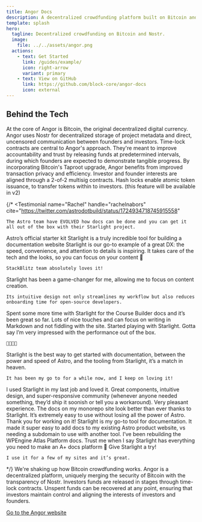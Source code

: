 ```yaml
---
title: Angor Docs
description: A decentralized crowdfunding platform built on Bitcoin and Nostr
template: splash
hero:
  tagline: Decentralized crowdfunding on Bitcoin and Nostr.
  image:
    file: ../../assets/angor.png
  actions:
    - text: Get Started 
      link: /guides/example/
      icon: right-arrow
      variant: primary
    - text: View on GitHub
      link: https://github.com/block-core/angor-docs
      icon: external
---
```



## Behind the Tech

<CardGrid stagger>
  <Card title="Leveraging Bitcoin" icon="setting">
    At the core of Angor is Bitcoin, the original decentralized digital currency.
  </Card>
  <Card title="Nostr Integration" icon="setting">
    Angor uses Nostr for decentralized storage of project metadata and direct, uncensored communication between founders and investors.  
  </Card>
  <Card title="Innovative Time-Lock Contracts" icon="setting">
    Time-lock contracts are central to Angor's approach. They're meant to improve accountability and trust by releasing funds at predetermined intervals, during which founders are expected to demonstrate tangible progress.
  </Card>
  <Card title="Taproot Advantages" icon="setting">
    By incorporating Bitcoin's Taproot upgrade, Angor benefits from improved transaction privacy and efficiency.
  </Card>
  <Card title="Dual-Key Security" icon="setting">
    Investor and founder interests are aligned through a 2-of-2 multisig contracts.
  </Card>
  <Card title="Hash Locks for Token Issuance" icon="setting">
    Hash locks enable atomic token issuance, to transfer tokens within to investors. (this feature will be available in v2)
  </Card>
</CardGrid>


{/* <TestimonialGrid title="What people are saying">
  <Testimonial
    name="Rachel"
    handle="rachelnabors"
    cite="https://twitter.com/astrodotbuild/status/1724934718745915558"
  >
    The Astro team have EVOLVED how docs can be done and you can get it all out of the box with their Starlight project.
  </Testimonial>
  <Testimonial
    name="Flavio"
    handle="flaviocopes"
    cite="https://twitter.com/flaviocopes/status/1738237658717905108"
  >
    Astro’s official starter kit Starlight is a truly incredible tool for building a documentation website
  </Testimonial>
  <Testimonial
    name="Tomek"
    handle="sulco"
    cite="https://twitter.com/sulco/status/1735610348730802342"
  >
    Starlight is our go-to example of a great DX: the speed, convenience, and
    attention to details is inspiring. It takes care of the tech and the looks,
    so you can focus on your content 👏
     
    StackBlitz team absolutely loves it!
  </Testimonial>
  <Testimonial
    name="Roberto"
    handle="RmeetsH"
    cite="https://twitter.com/RmeetsH/status/1735783992018760090"
  >
    Starlight has been a game-changer for me, allowing me to focus on content creation.

    Its intuitive design not only streamlines my workflow but also reduces onboarding time for open-source developers.

  </Testimonial>
  <Testimonial
    name="Joel"
    handle="jhooks"
    cite="https://twitter.com/jhooks/status/1727405160547418405"
  >
    Spent some more time with Starlight for the Course Builder docs and it’s been great so far. Lots of nice touches and can focus on writing in Markdown and not fiddling with the site.
  </Testimonial>
  <Testimonial
    name="Rick"
    handle="rick_viscomi"
    cite="https://twitter.com/rick_viscomi/status/1665867447910510593"
  >
    Started playing with Starlight. Gotta say I’m very impressed with the performance out of the box.

    💯💯💯💯

  </Testimonial>
  <Testimonial
    name="Nicolas"
    handle="beaussan"
    cite="https://twitter.com/beaussan/status/1735625189583466893"
  >
    Starlight is the best way to get started with documentation, between the
    power and speed of Astro, and the tooling from Starlight, it’s a match in
    heaven.

    It has been my go to for a while now, and I keep on loving it!

  </Testimonial>
  <Testimonial
    name="Sylwia"
    handle="SylwiaVargas"
    cite="https://x.com/SylwiaVargas/status/1726556825741578286"
  >
    I used Starlight in my last job and loved it. Great components, intuitive
    design, and super-responsive community (whenever anyone needed something,
    they’d ship it soonish or tell you a workaround). Very pleasant experience.
  </Testimonial>
  <Testimonial
    name="Lou Cyx"
    handle="loucyx"
    cite="https://elk.zone/m.webtoo.ls/@loucyx@mastodon.social/111587380021362284"
  >
    The docs on my monorepo site look better than ever thanks to Starlight. It’s extremely easy to use without losing all the power of Astro. Thank you for working on it!
  </Testimonial>
  <Testimonial
    name="BowTiedWebReaper"
    handle="BowTiedWebReapr"
    cite="https://twitter.com/BowTiedWebReapr/status/1735633399501697517"
  >
    Starlight is my go-to tool for documentation. It made it super easy to add docs to my existing Astro product website, vs needing a subdomain to use with another tool.
  </Testimonial>
  <Testimonial
    name="Jeff"
    handle="J_Everhart383"
    cite="https://twitter.com/J_Everhart383/status/1691900590048292908"
  >
    I’ve been rebuilding the WPEngine Atlas Platform docs. Trust me when I say Starlight has everything you need to make an A+ docs platform&nbsp;🙌
  </Testimonial>
  <Testimonial
    name="Chloe"
    handle="solelychloe"
    cite="https://twitter.com/solelychloe/status/1695115277602628082"
  >
    Give Starlight a try!

    I use it for a few of my sites and it’s great.

  </Testimonial>
</TestimonialGrid> */}

<AboutAstro title="Stay in control of your investments with">
We're shaking up how Bitcoin crowdfunding works. Angor is a decentralized platform, uniquely merging the security of Bitcoin with the transparency of Nostr. Investors funds are released in stages through time-lock contracts. Unspent funds can be recovered at any point, ensuring that investors maintain control and aligning the interests of investors and founders.

[Go to the Angor website](https://angor.io/)
</AboutAstro>